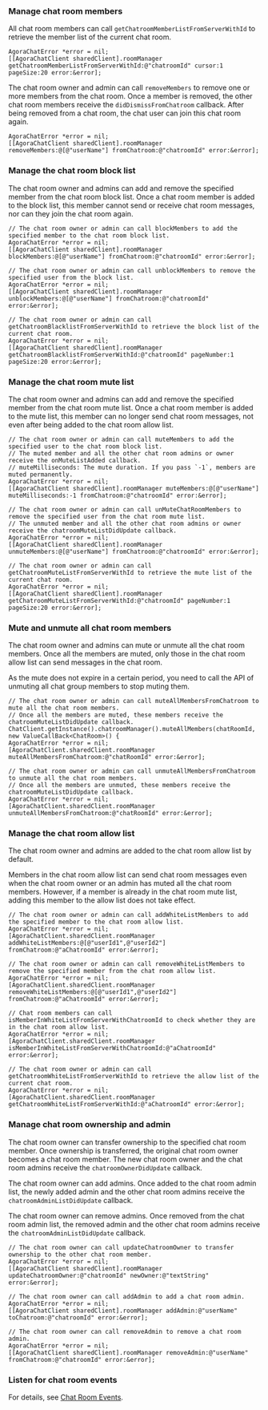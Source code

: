 <PlatformWrapper platform="ios">

### Manage chat room members

All chat room members can call `getChatroomMemberListFromServerWithId` to retrieve the member list of the current chat room.

```objc
AgoraChatError *error = nil;
[[AgoraChatClient sharedClient].roomManager getChatroomMemberListFromServerWithId:@"chatroomId" cursor:1 pageSize:20 error:&error];
```

The chat room owner and admin can call `removeMembers` to remove one or more members from the chat room. Once a member is removed, the other chat room members receive the `didDismissFromChatroom` callback. After being removed from a chat room, the chat user can join this chat room again.

```objc
AgoraChatError *error = nil;
[[AgoraChatClient sharedClient].roomManager removeMembers:@[@"userName"] fromChatroom:@"chatroomId" error:&error];
```


### Manage the chat room block list

The chat room owner and admins can add and remove the specified member from the chat room block list. Once a chat room member is added to the block list, this member cannot send or receive chat room messages, nor can they join the chat room again.

```objc
// The chat room owner or admin can call blockMembers to add the specified member to the chat room block list.
AgoraChatError *error = nil;
[[AgoraChatClient sharedClient].roomManager blockMembers:@[@"userName"] fromChatroom:@"chatroomId" error:&error];

// The chat room owner or admin can call unblockMembers to remove the specified user from the block list.
AgoraChatError *error = nil;
[[AgoraChatClient sharedClient].roomManager unblockMembers:@[@"userName"] fromChatroom:@"chatroomId" error:&error];

// The chat room owner or admin can call getChatroomBlacklistFromServerWithId to retrieve the block list of the current chat room.
AgoraChatError *error = nil;
[[AgoraChatClient sharedClient].roomManager getChatroomBlacklistFromServerWithId:@"chatroomId" pageNumber:1 pageSize:20 error:&error];
```


### Manage the chat room mute list

The chat room owner and admins can add and remove the specified member from the chat room mute list. Once a chat room member is added to the mute list, this member can no longer send chat room messages, not even after being added to the chat room allow list.

```objc
// The chat room owner or admin can call muteMembers to add the specified user to the chat room block list.
// The muted member and all the other chat room admins or owner receive the onMuteListAdded callback.
// muteMilliseconds: The mute duration. If you pass `-1`, members are muted permanently.
AgoraChatError *error = nil;
[[AgoraChatClient sharedClient].roomManager muteMembers:@[@"userName"] muteMilliseconds:-1 fromChatroom:@"chatroomId" error:&error];

// The chat room owner or admin can call unMuteChatRoomMembers to remove the specified user from the chat room mute list.
// The unmuted member and all the other chat room admins or owner receive the chatroomMuteListDidUpdate callback.
AgoraChatError *error = nil;
[[AgoraChatClient sharedClient].roomManager unmuteMembers:@[@"userName"] fromChatroom:@"chatroomId" error:&error];

// The chat room owner or admin can call getChatroomMuteListFromServerWithId to retrieve the mute list of the current chat room.
AgoraChatError *error = nil;
[[AgoraChatClient sharedClient].roomManager getChatroomMuteListFromServerWithId:@"chatroomId" pageNumber:1 pageSize:20 error:&error];
```


### Mute and unmute all chat room members

The chat room owner and admins can mute or unmute all the chat room members. Once all the members are muted, only those in the chat room allow list can send messages in the chat room.

As the mute does not expire in a certain period, you need to call the API of unmuting all chat group members to stop muting them.

```objc
// The chat room owner or admin can call muteAllMembersFromChatroom to mute all the chat room members.
// Once all the members are muted, these members receive the chatroomMuteListDidUpdate callback.
ChatClient.getInstance().chatroomManager().muteAllMembers(chatRoomId, new ValueCallBack<ChatRoom>() {
AgoraChatError *error = nil;
[AgoraChatClient.sharedClient.roomManager muteAllMembersFromChatroom:@"chatRoomId" error:&error];

// The chat room owner or admin can call unmuteAllMembersFromChatroom to unmute all the chat room members.
// Once all the members are unmuted, these members receive the chatroomMuteListDidUpdate callback.
AgoraChatError *error = nil;
[AgoraChatClient.sharedClient.roomManager unmuteAllMembersFromChatroom:@"chatRoomId" error:&error];
```


### Manage the chat room allow list

The chat room owner and admins are added to the chat room allow list by default.

Members in the chat room allow list can send chat room messages even when the chat room owner or an admin has muted all the chat room members. However, if a member is already in the chat room mute list, adding this member to the allow list does not take effect.

```objc
// The chat room owner or admin can call addWhiteListMembers to add the specified member to the chat room allow list.
AgoraChatError *error = nil;  
[AgoraChatClient.sharedClient.roomManager addWhiteListMembers:@[@"userId1",@"userId2"] fromChatroom:@"aChatroomId" error:&error];

// The chat room owner or admin can call removeWhiteListMembers to remove the specified member from the chat room allow list.
AgoraChatError *error = nil;  
[AgoraChatClient.sharedClient.roomManager removeWhiteListMembers:@[@"userId1",@"userId2"] fromChatroom:@"aChatroomId" error:&error];

// Chat room members can call isMemberInWhiteListFromServerWithChatroomId to check whether they are in the chat room allow list.
AgoraChatError *error = nil;
[AgoraChatClient.sharedClient.roomManager isMemberInWhiteListFromServerWithChatroomId:@"aChatroomId" error:&error];

// The chat room owner or admin can call getChatroomWhiteListFromServerWithId to retrieve the allow list of the current chat room.
AgoraChatError *error = nil;
[AgoraChatClient.sharedClient.roomManager getChatroomWhiteListFromServerWithId:@"aChatroomId" error:&error];
```


### Manage chat room ownership and admin

The chat room owner can transfer ownership to the specified chat room member. Once ownership is transferred, the original chat room owner becomes a chat room member. The new chat room owner and the chat room admins receive the `chatroomOwnerDidUpdate` callback.

The chat room owner can add admins. Once added to the chat room admin list, the newly added admin and the other chat room admins receive the `chatroomAdminListDidUpdate` callback.

The chat room owner can remove admins. Once removed from the chat room admin list, the removed admin and the other chat room admins receive the `chatroomAdminListDidUpdate` callback.

```objc
// The chat room owner can call updateChatroomOwner to transfer ownership to the other chat room member.
AgoraChatError *error = nil;
[[AgoraChatClient sharedClient].roomManager updateChatroomOwner:@"chatroomId" newOwner:@"textString" error:&error];

// The chat room owner can call addAdmin to add a chat room admin.
AgoraChatError *error = nil;
[[AgoraChatClient sharedClient].roomManager addAdmin:@"userName" toChatroom:@"chatroomId" error:&error];

// The chat room owner can call removeAdmin to remove a chat room admin.
AgoraChatError *error = nil;
[[AgoraChatClient sharedClient].roomManager removeAdmin:@"userName" fromChatroom:@"chatroomId" error:&error];
```

### Listen for chat room events

For details, see [Chat Room Events](manage-chatrooms#listen-for-chat-room-events).

</PlatformWrapper>